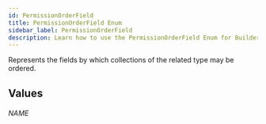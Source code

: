 ```yaml
---
id: PermissionOrderField
title: PermissionOrderField Enum
sidebar_label: PermissionOrderField
description: Learn how to use the PermissionOrderField Enum for Builder's API.
---
```


Represents the fields by which collections of the related type may be ordered.

## Values

###### NAME
